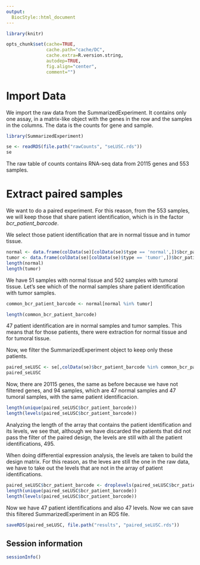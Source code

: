 ```yaml
---
output:
  BiocStyle::html_document
---
```


```r
library(knitr)

opts_chunk$set(cache=TRUE,
               cache.path="cache/DC",
               cache.extra=R.version.string,
               autodep=TRUE,
               fig.align="center",
               comment="")
```

# Import Data

We import the raw data from the SummarizedExperiment. It contains only one assay, in a matrix-like object with the genes in the row and the samples in the columns. The data is the counts for gene and sample.

```r
library(SummarizedExperiment)

se <- readRDS(file.path("rawCounts", "seLUSC.rds"))
se
```

The raw table of counts contains RNA-seq data from 20115 genes and 553 samples.

# Extract paired samples

We want to do a paired experiment. For this reason, from the 553 samples, we will keep those that share patient identification, which is in the factor _bcr\_patient\_barcode_.

We select those patient identification that are in normal tissue and in tumor tissue.

```r
normal <- data.frame(colData(se)[colData(se)$type == 'normal',])$bcr_patient_barcode
tumor <- data.frame(colData(se)[colData(se)$type == 'tumor',])$bcr_patient_barcode
length(normal)
length(tumor)
```

We have 51 samples with normal tissue and 502 samples with tumoral tissue. Let's see which of the normal samples share patient identification with tumor samples.

```r
common_bcr_patient_barcode <- normal[normal %in% tumor]

length(common_bcr_patient_barcode)
```

47 patient identification are in normal samples and tumor samples. This means that for those patients, there were extraction for normal tissue and for tumoral tissue. 

Now, we filter the SummarizedExperiment object to keep only these patients.

```r
paired_seLUSC <- se[,colData(se)$bcr_patient_barcode %in% common_bcr_patient_barcode]
paired_seLUSC
```

Now, there are 20115 genes, the same as before because we have not filtered genes, and 94 samples, which are 47 normal samples and 47 tumoral samples, with the same patient identificacion.

```r
length(unique(paired_seLUSC$bcr_patient_barcode))
length(levels(paired_seLUSC$bcr_patient_barcode))
```

Analyzing the length of the array that contains the patient identification and its levels, we see that, although we have discarded the patients that did not pass the filter of the paired design, the levels are still with all the patient identifications, 495.

When doing differential expression analysis, the levels are taken to build the design matrix. For this reason, as the leves are still the one in the raw data, we have to take out the levels that are not in the array of patient identifications.

```r
paired_seLUSC$bcr_patient_barcode <- droplevels(paired_seLUSC$bcr_patient_barcode)
length(unique(paired_seLUSC$bcr_patient_barcode))
length(levels(paired_seLUSC$bcr_patient_barcode))
```

Now we have 47 patient identifications and also 47 levels. Now we can save this filtered SummarizedExperiment in an RDS file.

```r
saveRDS(paired_seLUSC, file.path("results", "paired_seLUSC.rds"))
```

## Session information

```r
sessionInfo()
```
